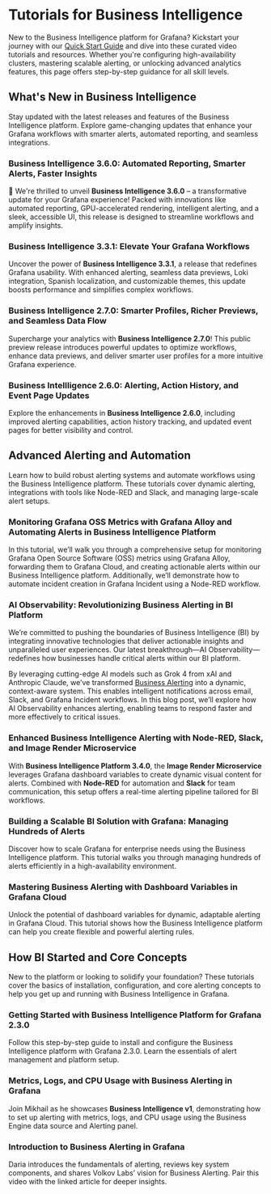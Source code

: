 
# Tutorials for Business Intelligence

New to the Business Intelligence platform for Grafana? Kickstart your journey with our [Quick Start Guide](/big/quick-start/) and dive into these curated video tutorials and resources. Whether you're configuring high-availability clusters, mastering scalable alerting, or unlocking advanced analytics features, this page offers step-by-step guidance for all skill levels.

<Tutorials />

## What's New in Business Intelligence

Stay updated with the latest releases and features of the Business Intelligence platform. Explore game-changing updates that enhance your Grafana workflows with smarter alerts, automated reporting, and seamless integrations.

### Business Intelligence 3.6.0: Automated Reporting, Smarter Alerts, Faster Insights

🚀 We're thrilled to unveil **Business Intelligence 3.6.0** – a transformative update for your Grafana experience! Packed with innovations like automated reporting, GPU-accelerated rendering, intelligent alerting, and a sleek, accessible UI, this release is designed to streamline workflows and amplify insights.

<Youtube
  id="cE7fLoB0YSM"
  title="Discover the highlights of BI 3.6.0 and see how it can revolutionize your dashboards!"
/>

### Business Intelligence 3.3.1: Elevate Your Grafana Workflows

Uncover the power of **Business Intelligence 3.3.1**, a release that redefines Grafana usability. With enhanced alerting, seamless data previews, Loki integration, Spanish localization, and customizable themes, this update boosts performance and simplifies complex workflows.

<Youtube
  id="QLcjFLYxT8U"
  title="Business Intelligence 3.3.1: Elevate Your Grafana Workflows"
/>

### Business Intelligence 2.7.0: Smarter Profiles, Richer Previews, and Seamless Data Flow

Supercharge your analytics with **Business Intelligence 2.7.0**! This public preview release introduces powerful updates to optimize workflows, enhance data previews, and deliver smarter user profiles for a more intuitive Grafana experience.

<Youtube
  id="uRSjwfQJ3ik"
  title="Business Intelligence 2.7.0: Smarter Profiles, Richer Previews, and Seamless Data Flow"
/>

### Business Intellligence 2.6.0: Alerting, Action History, and Event Page Updates

Explore the enhancements in **Business Intelligence 2.6.0**, including improved alerting capabilities, action history tracking, and updated event pages for better visibility and control.

<Youtube
  id="IOYyfIkNwJ4"
  title="Business Alerting, Action History, and Event Page Updates in Business Intelligence 2.6.0"
/>

## Advanced Alerting and Automation

Learn how to build robust alerting systems and automate workflows using the Business Intelligence platform. These tutorials cover dynamic alerting, integrations with tools like Node-RED and Slack, and managing large-scale alert setups.

### Monitoring Grafana OSS Metrics with Grafana Alloy and Automating Alerts in Business Intelligence Platform

In this tutorial, we’ll walk you through a comprehensive setup for monitoring Grafana Open Source Software (OSS) metrics using Grafana Alloy, forwarding them to Grafana Cloud, and creating actionable alerts within our Business Intelligence platform. Additionally, we’ll demonstrate how to automate incident creation in Grafana Incident using a Node-RED workflow.

<BlogPost id="grafana-incident-20250715" />

### AI Observability: Revolutionizing Business Alerting in BI Platform

We’re committed to pushing the boundaries of Business Intelligence (BI) by integrating innovative technologies that deliver actionable insights and unparalleled user experiences. Our latest breakthrough—AI Observability—redefines how businesses handle critical alerts within our BI platform.

By leveraging cutting-edge AI models such as Grok 4 from xAI and Anthropic Claude, we’ve transformed [Business Alerting](/big/alerting/) into a dynamic, context-aware system. This enables intelligent notifications across email, Slack, and Grafana Incident workflows. In this blog post, we’ll explore how AI Observability enhances alerting, enabling teams to respond faster and more effectively to critical issues.

<BlogPost id="ai-observability-20250714" />

### Enhanced Business Intelligence Alerting with Node-RED, Slack, and Image Render Microservice

With **Business Intelligence Platform 3.4.0**, the **Image Render Microservice** leverages Grafana dashboard variables to create dynamic visual content for alerts. Combined with **Node-RED** for automation and **Slack** for team communication, this setup offers a real-time alerting pipeline tailored for BI workflows.

<BlogPost id="node-red-slack" />

### Building a Scalable BI Solution with Grafana: Managing Hundreds of Alerts

Discover how to scale Grafana for enterprise needs using the Business Intelligence platform. This tutorial walks you through managing hundreds of alerts efficiently in a high-availability environment.

<Youtube
  id="aOFfKYsZ9XM"
  title="Building a Scalable BI Solution with Grafana: Managing Hundreds of Alerts"
/>

### Mastering Business Alerting with Dashboard Variables in Grafana Cloud

Unlock the potential of dashboard variables for dynamic, adaptable alerting in Grafana Cloud. This tutorial shows how the Business Intelligence platform can help you create flexible and powerful alerting rules.

<Youtube
  id="ey0ZSbSDxtI"
  title="Mastering Business Alerting: Dashboard Variables in Grafana Cloud"
/>

## How BI Started and Core Concepts

New to the platform or looking to solidify your foundation? These tutorials cover the basics of installation, configuration, and core alerting concepts to help you get up and running with Business Intelligence in Grafana.

### Getting Started with Business Intelligence Platform for Grafana 2.3.0

Follow this step-by-step guide to install and configure the Business Intelligence platform with Grafana 2.3.0. Learn the essentials of alert management and platform setup.

<Youtube
  id="KM5a2qzlOak"
  title="Getting Started with Business Intelligence Platform for Grafana 2.3.0"
/>

### Metrics, Logs, and CPU Usage with Business Alerting in Grafana

Join Mikhail as he showcases **Business Intelligence v1**, demonstrating how to set up alerting with metrics, logs, and CPU usage using the Business Engine data source and Alerting panel.

<Youtube
  id="8UaY916PPXc"
  title="Metrics, Logs, and CPU Usage with Business Alerting in Grafana"
/>

### Introduction to Business Alerting in Grafana

Daria introduces the fundamentals of alerting, reviews key system components, and shares Volkov Labs’ vision for Business Alerting. Pair this video with the linked article for deeper insights.

<Youtube id="vky-7-DfvXE" title="Business Alerting Announcement" />

